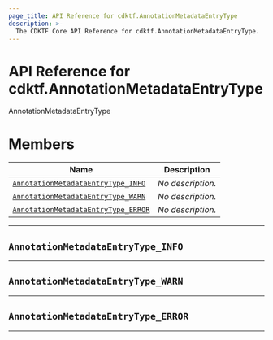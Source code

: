 ```yaml
---
page_title: API Reference for cdktf.AnnotationMetadataEntryType
description: >-
  The CDKTF Core API Reference for cdktf.AnnotationMetadataEntryType.
---
```


<!-- This file is generated through yarn generate-docs -->

# API Reference for cdktf.AnnotationMetadataEntryType

   AnnotationMetadataEntryType <a name="AnnotationMetadataEntryType" id="cdktf.AnnotationMetadataEntryType"></a>
  
  # Members <a name="Members" id="Members"></a>
  
  | **Name** | **Description** |
  | --- | --- |
  | <code><a href="#cdktf.AnnotationMetadataEntryType.INFO">AnnotationMetadataEntryType_INFO</a></code> | *No description.* |
  | <code><a href="#cdktf.AnnotationMetadataEntryType.WARN">AnnotationMetadataEntryType_WARN</a></code> | *No description.* |
  | <code><a href="#cdktf.AnnotationMetadataEntryType.ERROR">AnnotationMetadataEntryType_ERROR</a></code> | *No description.* |
  
  ---
  
  ## `AnnotationMetadataEntryType_INFO` <a name="AnnotationMetadataEntryType_INFO" id="cdktf.AnnotationMetadataEntryType.INFO"></a>
  
  ---
  
  
  ## `AnnotationMetadataEntryType_WARN` <a name="AnnotationMetadataEntryType_WARN" id="cdktf.AnnotationMetadataEntryType.WARN"></a>
  
  ---
  
  
  ## `AnnotationMetadataEntryType_ERROR` <a name="AnnotationMetadataEntryType_ERROR" id="cdktf.AnnotationMetadataEntryType.ERROR"></a>
  
  ---
  
  
